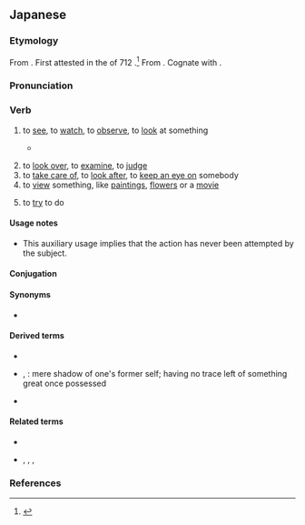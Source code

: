 ==Japanese==

===Etymology===
{{ja-kanjitab|み|yomi=kun}}
From {{inh|ja|ojp|-|sort=みる}}. First attested in the ''{{w|Kojiki}}'' of 712 {{CE}}.<ref>{{R:Nihon Kokugo Daijiten 2|見・看・視・観・覧}}</ref> From {{inh|ja|jpx-pro|*miru}}. Cognate with {{m|ja|目|tr=me||eye}}.

===Pronunciation===
{{ja-pron|みる|acc=a|acc_loc={{w|Tokyo dialect|Tokyo}}|acc_ref=DJR,NHK|acc2=0|acc2_loc={{w|Mishima Island, Yamaguchi|Mishima}}|acc2_ref=<ref>{{cite-journal|author=Uwano, Zendo|title={{lang|ja|見島方言の用言のアクセント調査報告}}|trans-title=A Report on the Accentual Surveys of Verbs and Adjectives in the Mishima Dialect|url=http://repository.tufs.ac.jp/handle/10108/75432|journal={{lang|ja|環太平洋の「消滅に瀕した言語」にかんする緊急調査研究}}|trans-work=Endangered languages of the Pacific Rim|location=|publisher=|date=2002-10-31|volume=|issue=|pages=|issn=1346-082X|oclc=}}</ref>}}
{{ja-ojad}}

===Verb===
{{ja-verb|type=2|みる|tr=trans}}
{{ja-vp|見る|見える|c=見せる|みる|みえる|ck=みせる}}

# to [[see]], to [[watch]], to [[observe]], to [[look]] at something
#* {{quote-av|ja||{{w|Ai Maeda (voice actress)|Ai Maeda}}|{{w|Kill Bill: Volume 1}}||||role=young {{w|List of Kill Bill characters#O-Ren Ishii|O-Ren Ishii}}|writer={{w|Quentin Tarantino}}|publisher={{w|Miramax|Miramax Films}}|date=Oct 10 2003}}
#*: {{ja-usex|[[松%本]]……[[あたし]]を'''見て'''……あたし[[の]][[顔]][[を]][[よく|よーく]]'''見て'''……あたしの[[目]]を'''見て'''……あたしの[[口]]を'''見て'''……[[見%覚え]][[ない]][[かい]]？……[[あんた]][[が]][[殺す|殺した]][[誰か]][[に]]……[[似る|似て]]ないかい！|^まつ%もと…… ^あたし を '''みて'''…… ^あたし の かお を よーく '''みて'''…… ^あたし の め を '''みて'''…… ^あたし の くち を '''みて'''…… ^み%おぼえ ない かい？…… ^あんた が ころした だれ か に…… にて ない かい！|Matsumoto…… '''Look''' at me…… Take a good '''look''' at my face…… My eyes…… My mouth…… Don’t I look familiar to you?…… Like someone…… you murdered⁉}}
# to [[look over]], to [[examine]], to [[judge]]
# to [[take care of]], to [[look after]], to [[keep an eye on]] somebody
# to [[view]] something, like [[painting]]s, [[flower]]s or a [[movie]]
#: {{ja-usex|[[映%画]]を'''見'''に[[行く]]|えい%が を '''み''' に いく|to go '''see''' a movie}}
#: {{ja-usex|[[あの]] [[監%督]] の 映%画 を '''見た''' [[こと]] [[は]] [[ありません]][[。]]|あの かん%とく の えい%が を '''みた''' こと は ありません。|I haven't '''seen''' any of that director's movies before.}}
# {{senseid|ja|try}} {{ja-def|みる}} {{lb|ja|after the [[w:Japanese verb conjugation#te form|''te'' form]] of a verb}} to [[try]] to do {{q|literally, “[do the preceding verb and] see”}}
#: {{ja-usex|[[納豆]]を[[食べる|食べて]]'''みません'''[[か]]。|^なっとう を たべて '''みません''' か。|Why not '''try''' [to eat] natto?}}
#: {{ja-usex|[[死ぬ]] [[まで]] [[君]] [[と#Etymology 2|と]] [[生きる|生きて]] '''みたい''' [[よ#Etymology 2|よ]]|しぬ まで きみ と いきて '''みたい''' よ|Until death I '''want to try to''' live with you}}
#: {{ja-usex|[[怪しい]] [[扉]] [[を#Etymology 2|を]] [[開ける|開けて]] '''みたく'''[[ない]] よ|あやしい とびら を あけて '''みたく'''ない よ|I don't '''want to try to''' open the weird door!}}

====Usage notes====
* This auxiliary usage implies that the action has never been attempted by the subject.

====Conjugation====
{{ja-ichi|み}}
{{ja-conj-bungo||1u-m|sik=}}

====Synonyms====
* {{ja-r|linkto=視聴|視聴する|しちょう する}}

====Derived terms====
* {{ja-r|見せる|みせる}}
* {{ja-r|見る影もない|みる かげ も ない}}, {{ja-r|見る影も無い|みる かげ も ない}}: mere shadow of one's former self; having no trace left of something great once possessed
* {{ja-r|夢を見る|ゆめ を みる}}

====Related terms====
* {{ja-r|見える|みえる}}
* {{ja-r|診る|みる}}, {{ja-r|看る|みる}}, {{ja-r|観る|みる}}, {{ja-r|視る|みる}}

===References===
<references />